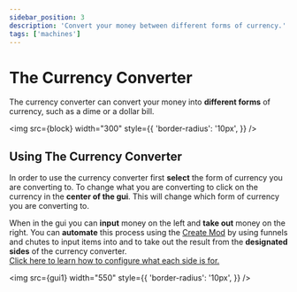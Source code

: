 ```yaml
---
sidebar_position: 3
description: 'Convert your money between different forms of currency.'
tags: ['machines']
---
```



# The Currency Converter

The currency converter can convert your money into **different forms** of currency, such as a dime or a dollar bill.

<img
	src={block}
	width="300"
	style={{
		'border-radius': '10px',
	}}
/>

## Using The Currency Converter

In order to use the currency converter first **select** the form of currency you are converting to.
To change what you are converting to click on the currency in the **center of the gui**.
This will change which form of currency you are converting to.

When in the gui you can **input** money on the left and **take out** money on the right.
You can **automate** this process using the [Create Mod](https://www.curseforge.com/minecraft/mc-mods/create) by using funnels and chutes
to input items into and to take out the result from the **designated sides** of the currency converter.\
[Click here to learn how to configure what each side is for.](../machine-configuration)

<img
	src={gui1}
	width="550"
	style={{
		'border-radius': '10px',
	}}
/>
